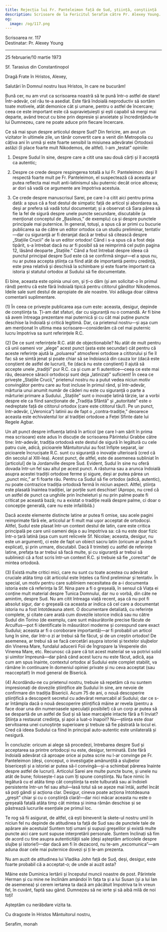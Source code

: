 ```yaml
---
title: Rejecția lui Fr. Panteleimon față de Sud, știință, conștiință
description: Scrisoare de la Fericitul Serafim către Pr. Alexey Young.
og:
  image: /og/117.png
---
```


<div style={{textAlign:'right', fontFamily:'monospace'}}>Scrisoarea nr. 117</div>
<div style={{textAlign:'left', fontFamily:'monospace'}}>Destinatar: Pr. Alexey Young</div>

---

25 februarie/10 martie 1973

Sf. Tarasius din Constantinopol

Dragă Frate în Hristos, Alexey,

Salutări în Domnul nostru Isus Hristos, în care ne bucurăm!

Bună cer, nu am vrut ca scrisoarea noastră să te pună într-o astfel de stare! Într-adevăr, cel rău te-a asediat. Este fără îndoială neproductiv să sortăm toate motivele, atât demonice cât și umane, pentru o astfel de încercare; ceea ce este important este că supraviețuiești și ești capabil să mergi mai departe, având trecut cu bine prin depresie și anxietate și încredințându-te lui Dumnezeu, care ne poate aduce prin fiecare încercare.

Ce să mai spun despre articolul despre Sud? Din fericire, am avut un vizitator în ultimele zile, un tânăr convertit care a venit din Metropolia cu câțiva ani în urmă și este foarte sensibil la misiunea adevăratei Ortodoxii astăzi (îi place foarte mult Nikodemos, de altfel). I-am „testat” opiniile:

1. Despre Sudul în sine, despre care a citit una sau două cărți și îl acceptă ca autentic;

2. Despre ce crede despre respingerea totală a lui Fr. Panteleimon: deși îl respectă foarte mult pe Fr. Panteleimon, el suspectează că aceasta ar putea reflecta mai mult anti-latinismul său puternic decât orice altceva; ar dori să vadă ce argumente are împotriva acestuia.

3. Ce crede despre manuscrisul Sarei, pe care l-a citit aici pentru prima dată: a spus că a fost destul de simpatic față de articol și abordarea sa, deși ar prefera să vadă totul documentat; și a observat că Sara părea să fie la fel de sigură despre unele puncte secundare, discutabile (a menționat conceptul de „Basileus,” de exemplu) ca și despre punctele principale mai puternice. În general, totuși, a spus că ar primi cu bucurie publicarea sa de către un editor ortodox ca un studiu preliminar, tentativ—dar cu siguranță ar fi deranjat dacă ar trebui să citească despre „Stațiile Crucii” de la un editor ortodox! Când i s-a spus că a fost deja tipărit, s-a întrebat dacă nu ar fi posibil să se reimprimă cel puțin pagina 12, lăsând deoparte „Stațiile.” Când a fost întrebat despre ideea că punctul principal despre Sud este că se confirmă singur—el a spus nu, nu ar putea accepta știința ca fiind atât de importantă pentru credință, este prea relativă și deschisă la schimbare și este foarte important ca istoria și statutul ortodox al Sudului să fie documentate.

Ei bine, aceasta este opinia unui om, și ți-o dăm (și am solicitat-o în primul rând) pentru că este fără îndoială tipică pentru cititorul gânditor Nikodemos. Ideile sale sunt destul de apropiate de ale noastre. Voi adăuga doar câteva comentarii suplimentare.

(1) În ceea ce privește publicarea așa cum este: aceasta, desigur, depinde de conștiința ta. Ți-am dat sfaturi, dar cu siguranță nu o comandă. Ar fi bine să avem întreaga prezentare mai puternică și cu cât mai puține puncte deschise la îndoială și critică legitimă. Dar, ca prietenul nostru—și așa cum am menționat în ultima mea scrisoare—considerăm că cel mai puternic lucru împotriva sa sunt referințele R.C.

(2) De ce sunt referințele R.C. atât de objectionabile? Nu atât de mult pentru că unii oameni vor „alege” acest punct (asta este secundar) cât pentru că aceste referințe ajută la „poluarea” atmosferei ortodoxe a cititorului și fie îl fac să se simtă jenat și poate chiar să se îndoiască din cauza lor (dacă este conștient de astfel de lucruri), fie (dacă nu este conștient) îl ajută să accepte unele „tradiții” pur R.C. ca și cum ar fi autentice—ceea ce este mai rău, deoarece săracii ortodocși sunt deja „latinizați” suficient! În ceea ce privește „Stațiile Crucii,” prietenul nostru nu a putut vedea niciun motiv convingător pentru care au fost incluse în primul rând, și într-adevăr, mărturia unui anumit număr de căderi nu este cu siguranță o parte a mărturiei primare a Sudului. „Stațiile” sunt o inovație latină târzie, iar a vorbi despre ele ca fiind sancționate de „Tradiția Sfântă” și „autoritate” este o nedreptate față de cititorul ortodox (care este cititorul tău!). Pe un punct, într-adevăr, („Veronica”) latinii au de fapt o „contra-tradiție,” deoarece aceasta este echivalentul lor al tradiției ortodoxe a Feței Sfinte date lui Regele Agbar.

Un alt punct despre influența latină în articol (pe care l-am sărit în prima mea scrisoare) este adus în discuție de scrisoarea Părintelui Grabbe către tine: într-adevăr, tradiția ortodoxă este destul de sigură în legătură cu cele patru cuie, adică, picioarele Mântuitorului au fost înfipte separat, iar picioarele încrucișate R.C. sunt cu siguranță o inovație ulterioară (cred că din secolul al XIII-lea). Acest punct, de altfel, este de asemenea subliniat în [articolul] de la Jordanville despre Sud. Evident, Sudul în sine nu oferă dovada într-un fel sau altul pe acest punct. A răsturna sau a arunca îndoială asupra acestei tradiții ortodoxe ferme și sigure, deși ar putea părea un „punct mic,” ar fi foarte rău. Pentru ca Sudul să fie ortodox (adică, autentic), nu poate contrazice tradiția ortodoxă fermă în niciun aspect. Altfel, știința este plasată înaintea tradiției, iar porțile sunt deschise! (Apropo, nu cred că un astfel de punct ca unghiile prin încheieturi și nu prin palme poate fi criticat pe această bază; nu a existat o tradiție reală despre palme, ci doar o concepție generală, care nu este infailibilă.)

Dacă aceste elemente distincte latine ar putea fi omise, sau acele pagini reimprimate fără ele, articolul ar fi mult mai ușor acceptat de ortodocși. Altfel, Sudul este plasat într-un context destul de latin, care este critica principală pe care unii oameni deja o au împotriva sa: că nu este doar fizic într-o țară latină (așa cum sunt relicvele Sf. Nicolae; aceasta, desigur, nu este un argument), ci este de fapt un obiect sacru latin (oricum ar putea fi explicat), și prin urmare, discutabil. Dacă îl trimiteți cu astfel de referințe latine, prefața ta ar trebui să facă multe, și cu siguranță ar trebui să subliniezi că a fost scris într-un context R.C. și trebuie să fie „corectat” de mintea ortodoxă.

(3) Există multe critici mici, care nu sunt cu toate acestea cu adevărat cruciale atâta timp cât articolul este înțeles ca fiind preliminar și tentativ. În special, un motiv pentru care subliniem necesitatea de a-i documenta istoria este că referința la Sf. Nina pare a fi o greșeală, în sensul că Viața ei conține mult material despre Tunica Domnului, dar nu o vorbă, din câte ne amintim, despre Sud. Nu am citit întreaga viață recent, așa că nu pot fi absolut sigur, dar o greșeală ca aceasta ar indica că cel care a documentat istoria nu a fost întotdeauna atent. O documentare detaliată, cu referințe complete, și citate care arată cum dovezile istorice indică sau nu către Sudul din Torino (de exemplu, care sunt măsurătorile precise făcute de Arculfus—pot fi identificate în măsurători moderne și corespund oare exact Sudului; aceasta ar fi o coroborare importantă)—ar fi probabil un articol lung în sine, dar într-o zi ar trebui să fie făcut, și de un creștin ortodox! De asemenea, ar trebui să se facă cercetări asupra istoriei și textelor slujbelor din Vinerea Mare, fundalul aducerii Foii de Îngropare la Vesperele din Vinerea Mare, etc. Recunosc că pare că tot acest material se va potrivi solid și uimitor împreună—dar până când acest lucru nu este făcut, adică, așa cum am spus înainte, contextul ortodox al Sudului este complet stabilit, va rămâne în continuare în domeniul opiniei private și nu ceva acceptat (sau reacceptat!) în mod general de Biserică.

(4) Acordându-ne cu prietenul nostru, trebuie să repetăm că nu suntem impresionați de dovezile științifice ale Sudului în sine, are nevoie de confirmare din tradiția Bisericii. Acum 75 de ani, o nouă descoperire științifică a descoperit secretul cu adevărat remarcabil al Sudului; dar ce s-ar întâmpla dacă o nouă descoperire științifică mâine ar revela (pentru a face doar una din numeroasele speculații posibile!) că un corp ar putea să se despartă de un astfel de Sud și să lase marcajele intacte fără a fi înviat? Știința a restaurat credința, și apoi a luat-o înapoi!? Nu—știința este doar servitoarea unei cunoștințe superioare și trebuie să fie păstrată la locul ei. Cred că ideea Sudului ca fiind în principal auto-autentic este unilaterală și nesigură.

În concluzie: oricum ai alege să procedezi, întrebarea despre Sud și acceptarea sa printre ortodocși nu este, desigur, terminată. Este fără îndoială adevărat că aproape orice ai putea scrie nu l-ar convinge pe Fr. Panteleimon (deși, conceput, o investigație amănunțită a slujbelor bisericești și a istoriei ar putea să-l convingă—și-a schimbat părerea înainte despre astfel de lucruri). Articolul Sarei are multe puncte bune, și unele nu atât de bune; folosește-l așa cum îți spune conștiința. Nu face nimic în legătură cu el atâta timp cât conștiința ta este tulburată sau ai îndoieli persistente într-un fel sau altul—lasă totul să se așeze mai întâi, astfel încât să poți gândi și acționa clar. Desigur, cineva poate acționa întotdeauna „greșit” chiar și cu o conștiință clară!—dar nici măcar aceasta nu este o greșeală fatală atâta timp cât mintea și inima rămân deschise și se păstrează lucrurile esențiale pe primul loc.

Te rog să fii asigurat, de altfel, că ești binevenit la skete-ul nostru umil în niciun fel nu depinde de atitudinea ta față de Sud sau de punctele tale de apărare ale acestuia! Suntem toți umani și supuși greșelilor și există multe puncte aici care sunt supuse interpretării personale. Suntem înclinați să fim de acord cu tine asupra autenticității sale (deși așteptăm articolele despre slujbe și istorie!)—dar dacă am fi în dezacord, nu te-am „excomunica”—am aduna doar cele mai puternice dovezi și ți le-am prezenta.

Nu am auzit de atitudinea lui Vladika John față de Sud, deși, desigur, este foarte probabil că a acceptat-o; de unde ai auzit asta?

Mâine este Duminica Iertării și începutul muncii noastre de post. Părintele Herman și cu mine ne înclinăm amândoi în fața ta și a lui Susan (și a lui Ian de asemenea) și cerem iertarea ta dacă am păcătuit împotriva ta în vreun fel, în cuvânt, faptă sau gând. Dumnezeu să ne ierte și să aibă milă de noi toți!

Așteptăm cu nerăbdare vizita ta.

Cu dragoste în Hristos Mântuitorul nostru,

Serafim, monah